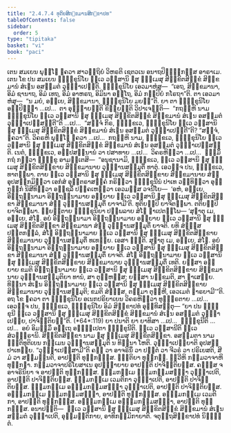 ```yaml
---
title: "2.4.7.4 ທຸຕິຍສິກ຺ຂມານສິກ຺ຂາປທ"
tableOfContents: false
sidebar:
  order: 5
type: "tipitaka"
basket: "vi"
book: "paci"
---
```



<DynamicBreadcrumb />

<Division number="1084" book="paci">

<Paragraph number="3216" book="paci">
ເຕນ ສມເຍນ ພຸທ຺ໂຘ ຠຄວາ ສາວຕ຺ຖິຍໍ ວິຫຣຕິ ເຊຕວເນ ອນາຖປິຓ຺ຑິກສ຺ສ ອາຣາເມ. ເຕນ ໂຂ ປນ ສມເຍນ ຠິກ຺ຂຸນິໂຍ ທ຺ເວ ວສ຺ສານິ ຉສຸ ຘມ຺ເມສຸ ສິກ຺ຂິຕສິກ຺ຂໍ ສິກ຺ຂມານໍ ສໍເຆນ ອສມ຺ມຕໍ ວຸຏ຺ຐາເປນ຺ຕິ. ຠິກ຺ຂຸນິໂຍ ເອວມາຫໍສຸ—  “ເອຖ, ສິກ຺ຂມານາ, ອິມໍ ຊານາຖ, ອິມໍ ເທຖ, ອິມໍ ອາຫຣຖ, ອິມິນາ ອຕ຺ໂຖ, ອິມໍ ກປ຺ປິຍໍ ກໂຣຖາ”ຕິ. ຕາ ເອວມາຫໍສຸ—  “ນ ມຍໍ, ອຍ຺ເຍ, ສິກ຺ຂມານາ, ຠິກ຺ຂຸນິໂຍ ມຍນ຺”ຕິ.
</Paragraph>

<Paragraph number="3217" book="paci">
ຍາ ຕາ ຠິກ຺ຂຸນິໂຍ ອປ຺ປິຈ຺ຉາ …ເປ…  ຕາ ອຸຊ຺ຌາຍນ຺ຕິ ຂິຍ຺ຍນ຺ຕິ ວິປາເຈນ຺ຕິ—  “ກຖຎ຺ຫິ ນາມ ຠິກ຺ຂຸນິໂຍ ທ຺ເວ ວສ຺ສານິ ຉສຸ ຘມ຺ເມສຸ ສິກ຺ຂິຕສິກ຺ຂໍ ສິກ຺ຂມານໍ ສໍເຆນ ອສມ຺ມຕໍ ວຸຏ຺ຐາເປສ຺ສນ຺ຕີ”ຕິ …ເປ…  “ສຈ຺ຈໍ ກິຣ, ຠິກ຺ຂເວ, ຠິກ຺ຂຸນິໂຍ ທ຺ເວ ວສ຺ສານິ ຉສຸ ຘມ຺ເມສຸ ສິກ຺ຂິຕສິກ຺ຂໍ ສິກ຺ຂມານໍ ສໍເຆນ ອສມ຺ມຕໍ ວຸຏ຺ຐາເປນ຺ຕີ”ຕິ? “ສຈ຺ຈໍ, ຠຄວາ”ຕິ. ວິຄຣຫິ ພຸທ຺ໂຘ ຠຄວາ …ເປ…  ກຖຎ຺ຫິ ນາມ, ຠິກ຺ຂເວ, ຠິກ຺ຂຸນິໂຍ ທ຺ເວ ວສ຺ສານິ ຉສຸ ຘມ຺ເມສຸ ສິກ຺ຂິຕສິກ຺ຂໍ ສິກ຺ຂມານໍ ສໍເຆນ ອສມ຺ມຕໍ ວຸຏ຺ຐາເປສ຺ສນ຺ຕິ. ເນຕໍ, ຠິກ຺ຂເວ, ອປ຺ປສນ຺ນານໍ ວາ ປສາທາຍ …ເປ…  ວິຄຣຫິຕ຺ວາ …ເປ…  ຘມ຺ມິໍ ກຖໍ ກຕ຺ວາ ຠິກ຺ຂູ ອາມນ຺ເຕສິ—  “ອນຸຊານາມິ, ຠິກ຺ຂເວ, ທ຺ເວ ວສ຺ສານິ ຉສຸ ຘມ຺ເມສຸ ສິກ຺ຂິຕສິກ຺ຂາຍ ສິກ຺ຂມານາຍ ວຸຏ຺ຐານສມ຺ມຸຕິໍ ທາຕຸໍ. ເອວຎ຺ຈ ປນ, ຠິກ຺ຂເວ, ທາຕພ຺ພາ. ຕາຍ ທ຺ເວ ວສ຺ສານິ ຉສຸ ຘມ຺ເມສຸ ສິກ຺ຂິຕສິກ຺ຂາຍ ສິກ຺ຂມານາຍ ສໍຆໍ ອຸປສງ຺ກມິຕ຺ວາ ເອກໍສໍ ອຸຕ຺ຕຣາສງ຺ຄໍ ກຣິຕ຺ວາ ຠິກ຺ຂຸນີນໍ ປາເທ ວນ຺ທິຕ຺ວາ ອຸກ຺ກຸຏິກໍ ນິສີທິຕ຺ວາ ອຎ຺ຊລິໍ ປຄ຺ຄເຫຕ຺ວາ ເອວມສ຺ສ ວຈນີໂຍ—  ‘ອຫໍ, ອຍ຺ເຍ, ອິຕ຺ຖນ຺ນາມາ ອິຕ຺ຖນ຺ນາມາຍ ອຍ຺ຍາຍ ທ຺ເວ ວສ຺ສານິ ຉສຸ ຘມ຺ເມສຸ ສິກ຺ຂິຕສິກ຺ຂາ ສິກ຺ຂມານາ ສໍຆໍ ວຸຏ຺ຐານສມ຺ມຸຕິໍ ຍາຈາມີ’ຕິ. ທຸຕິຍມ຺ປິ ຍາຈິຕພ຺ພາ. ຕຕິຍມ຺ປິ ຍາຈິຕພ຺ພາ. ພ຺ຍຕ຺ຕາຍ ຠິກ຺ຂຸນິຍາ ປຏິພລາຍ ສໍໂຆ ຎາເປຕພ຺ໂພ—
</Paragraph>

</Division>
<Division number="1085" book="paci">

<Paragraph number="3218" book="paci">
‘ສຸຓາຕຸ ເມ, ອຍ຺ເຍ, ສໍໂຆ. ອຍໍ ອິຕ຺ຖນ຺ນາມາ ອິຕ຺ຖນ຺ນາມາຍ ອຍ຺ຍາຍ ທ຺ເວ ວສ຺ສານິ ຉສຸ ຘມ຺ເມສຸ ສິກ຺ຂິຕສິກ຺ຂາ ສິກ຺ຂມານາ ສໍຆໍ ວຸຏ຺ຐານສມ຺ມຸຕິໍ ຍາຈຕິ. ຍທິ ສໍຆສ຺ສ ປຕ຺ຕກລ຺ລໍ, ສໍໂຆ ອິຕ຺ຖນ຺ນາມາຍ ທ຺ເວ ວສ຺ສານິ ຉສຸ ຘມ຺ເມສຸ ສິກ຺ຂິຕສິກ຺ຂາຍ ສິກ຺ຂມານາຍ ວຸຏ຺ຐານສມ຺ມຸຕິໍ ທເທຍ຺ຍ. ເອສາ ຎຕ຺ຕິ.
</Paragraph>

<Paragraph number="3219" book="paci">
ສຸຓາຕຸ ເມ, ອຍ຺ເຍ, ສໍໂຆ. ອຍໍ ອິຕ຺ຖນ຺ນາມາ ອິຕ຺ຖນ຺ນາມາຍ ອຍ຺ຍາຍ ທ຺ເວ ວສ຺ສານິ ຉສຸ ຘມ຺ເມສຸ ສິກ຺ຂິຕສິກ຺ຂາ ສິກ຺ຂມານາ ສໍຆໍ ວຸຏ຺ຐານສມ຺ມຸຕິໍ ຍາຈຕິ. ສໍໂຆ ອິຕ຺ຖນ຺ນາມາຍ ທ຺ເວ ວສ຺ສານິ ຉສຸ ຘມ຺ເມສຸ ສິກ຺ຂິຕສິກ຺ຂາຍ ສິກ຺ຂມານາຍ ວຸຏ຺ຐານສມ຺ມຸຕິໍ ເທຕິ. ຍສ຺ສາ ອຍ຺ຍາຍ ຂມຕິ ອິຕ຺ຖນ຺ນາມາຍ ທ຺ເວ ວສ຺ສານິ ຉສຸ ຘມ຺ເມສຸ ສິກ຺ຂິຕສິກ຺ຂາຍ ສິກ຺ຂມານາຍ ວຸຏ຺ຐານສມ຺ມຸຕິຍາ ທານໍ, ສາ ຕຸຓ຺ຫສ຺ສ; ຍສ຺ສາ ນກ຺ຂມຕິ, ສາ ຠາເສຍ຺ຍ.
</Paragraph>

<Paragraph number="3220" book="paci">
ທິນ຺ນາ ສໍເຆນ ອິຕ຺ຖນ຺ນາມາຍ ທ຺ເວ ວສ຺ສານິ ຉສຸ ຘມ຺ເມສຸ ສິກ຺ຂິຕສິກ຺ຂາຍ ສິກ຺ຂມານາຍ ວຸຏ຺ຐານສມ຺ມຸຕິ; ຂມຕິ ສໍຆສ຺ສ, ຕສ຺ມາ ຕຸຓ຺ຫີ, ເອວເມຕໍ ຘາຣຍາມີ’”ຕິ.
</Paragraph>

<Paragraph number="3221" book="paci">
ອຖ ໂຂ ຠຄວາ ຕາ ຠິກ຺ຂຸນິໂຍ ອເນກປຣິຍາເຍນ ວິຄຣຫິຕ຺ວາ ທຸພ຺ຠຣຕາຍ …ເປ…  ເອວຎ຺ຈ ປນ, ຠິກ຺ຂເວ, ຠິກ຺ຂຸນິໂຍ ອິມໍ ສິກ຺ຂາປທໍ ອຸທ຺ທິສນ຺ຕຸ—
</Paragraph>

</Division>
<Division number="1086" book="paci">

<Paragraph number="3222" book="paci">
<Emphasis>“ຍາ ປນ ຠິກ຺ຂຸນີ ທ຺ເວ ວສ຺ສານິ ຉສຸ ຘມ຺ເມສຸ ສິກ຺ຂິຕສິກ຺ຂໍ ສິກ຺ຂມານໍ ສໍເຆນ ອສມ຺ມຕໍ ວຸຏ຺ຐາເປຍ຺ຍ, ປາຈິຕ຺ຕິຍນ຺”</Emphasis>ຕິ. (*64*:<Emphasis>119</Emphasis>)
</Paragraph>

</Division>
<Division number="1087" book="paci">

<Paragraph number="3223" book="paci">
<Emphasis>ຍາ ປນາ</Emphasis>ຕິ ຍາ ຍາທິສາ …ເປ…  <Emphasis>ຠິກ຺ຂຸນີ</Emphasis>ຕິ …ເປ…  ອຍໍ ອິມສ຺ມິໍ ອຕ຺ເຖ ອຘິປ຺ເປຕາ ຠິກ຺ຂຸນີຕິ.
</Paragraph>

<Paragraph number="3224" book="paci">
<Emphasis>ທ຺ເວ ວສ຺ສານີ</Emphasis>ຕິ ທ຺ເວ ສໍວຈ຺ຉຣານິ. <Emphasis>ສິກ຺ຂິຕສິກ຺ຂາ</Emphasis> ນາມ ຉສຸ ຘມ຺ເມສຸ ສິກ຺ຂິຕສິກ຺ຂາ. <Emphasis>ອສມ຺ມຕາ</Emphasis> ນາມ ຎຕ຺ຕິທຸຕິເຍນ ກມ຺ເມນ ວຸຏ຺ຐານສມ຺ມຸຕິ ນ ທິນ຺ນາ ໂຫຕິ. <Emphasis>ວຸຏ຺ຐາເປຍ຺ຍາ</Emphasis>ຕິ ອຸປສມ຺ປາເທຍ຺ຍ.
</Paragraph>

<Paragraph number="3225" book="paci">
“ວຸຏ຺ຐາເປສ຺ສາມີ”ຕິ ຄຓໍ ວາ ອາຈຣິນິໍ ວາ ປຕ຺ຕໍ ວາ ຈີວຣໍ ວາ ປຣິເຍສຕິ, ສີມໍ ວາ ສມ຺ມນ຺ນຕິ, ອາປຕ຺ຕິ ທຸກ຺ກຏສ຺ສ. ຎຕ຺ຕິຍາ ທຸກ຺ກຏໍ. ທ຺ວີຫິ ກມ຺ມວາຈາຫິ ທຸກ຺ກຏາ. ກມ຺ມວາຈາປຣິໂຍສາເນ ອຸປຊ຺ຌາຍາຍ ອາປຕ຺ຕິ ປາຈິຕ຺ຕິຍສ຺ສ. ຄຓສ຺ສ ຈ ອາຈຣິນິຍາ ຈ ອາປຕ຺ຕິ ທຸກ຺ກຏສ຺ສ.
</Paragraph>

</Division>
<Division number="1088" book="paci">

<Paragraph number="3226" book="paci">
ຘມ຺ມກມ຺ເມ ຘມ຺ມກມ຺ມສຎ຺ຎາ ວຸຏ຺ຐາເປຕິ, ອາປຕ຺ຕິ ປາຈິຕ຺ຕິຍສ຺ສ. ຘມ຺ມກມ຺ເມ ເວມຕິກາ ວຸຏ຺ຐາເປຕິ, ອາປຕ຺ຕິ ປາຈິຕ຺ຕິຍສ຺ສ. ຘມ຺ມກມ຺ເມ ອຘມ຺ມກມ຺ມສຎ຺ຎາ ວຸຏ຺ຐາເປຕິ, ອາປຕ຺ຕິ ປາຈິຕ຺ຕິຍສ຺ສ.
</Paragraph>

<Paragraph number="3227" book="paci">
ອຘມ຺ມກມ຺ເມ ຘມ຺ມກມ຺ມສຎ຺ຎາ, ອາປຕ຺ຕິ ທຸກ຺ກຏສ຺ສ. ອຘມ຺ມກມ຺ເມ ເວມຕິກາ, ອາປຕ຺ຕິ ທຸກ຺ກຏສ຺ສ. ອຘມ຺ມກມ຺ເມ ອຘມ຺ມກມ຺ມສຎ຺ຎາ, ອາປຕ຺ຕິ ທຸກ຺ກຏສ຺ສ.
</Paragraph>

</Division>
<Division number="1089" book="paci">

<Paragraph number="3228" book="paci">
ອນາປຕ຺ຕິ—  ທ຺ເວ ວສ຺ສານິ ຉສຸ ຘມ຺ເມສຸ ສິກ຺ຂິຕສິກ຺ຂໍ ສິກ຺ຂມານໍ ສໍເຆນ ສມ຺ມຕໍ ວຸຏ຺ຐາເປຕິ, ອຸມ຺ມຕ຺ຕິກາຍ, ອາທິກມ຺ມິກາຍາຕິ.

</Paragraph>
</Division>

<Paragraph number="3229" type="center" book="paci">
ຈຕຸຕ຺ຖສິກ຺ຂາປທໍ ນິຏ຺ຐິຕໍ.
</Paragraph>